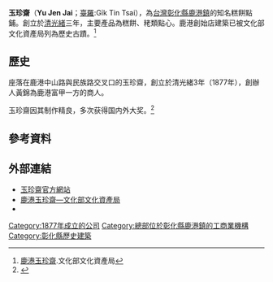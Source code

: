 {{Infobox company
|name = 玉珍齋 <br />Yu Jen Jai
|name_en = 
|logo = [[File:玉珍齋.jpg|240px]]
|type = 
|market_information = 
|slogan = 糕名鳳眼玉珍齋，柿粉調成白最佳。 <br />入口津津涼且嫩，衹應博會賞金牌。
|foundation = 1877年（清光緒三年）
|location = {{ROC-TWN}} <br />[[彰化縣|彰化縣]][[鹿港鎮|鹿港鎮]]民族路168號
|area_served = 
|key_people = 黃錦<br />黃一彬
|industry = 點心餐飲服務業
|revenue = 
|operating_income = 
|net_income = 
|assets = 
|equity = 
|num_employees = 
|market_value = 
|products = 糕餅、點心、台灣伴手禮
|homepage = [https://www.1877.com.tw www.1877.com.tw]
|footnotes = 
}}

'''玉珍齋'''（'''Yu Jen Jai'''；[[臺羅|臺羅]]:Gi̍k Tin Tsai），為[[台灣|台灣]][[彰化縣|彰化縣]][[鹿港鎮|鹿港鎮]]的知名糕餅點鋪。創立於[[清|清]][[光緒|光緒]]三年，主要產品為糕餅、粩類點心。鹿港創始店建築已被文化部文化資產局列為歷史古蹟。<ref name=abc1>[https://nchdb.boch.gov.tw/assets/advanceSearch/historicalBuilding/20060801000002 鹿港玉珍齋].文化部文化資產局</ref>

== 歷史 ==
座落在鹿港中山路與民族路交叉口的玉珍齋，創立於清光緒3年（1877年），創辦人黃錦為鹿港富甲一方的商人。

玉珍齋因其制作精良，多次获得国内外大奖。<ref name=abc2>{{Cite web |url=https://www.1877.com.tw/aboutus.htm |title=關於玉珍齋-鹿港糕餅百年老店 |work=玉珍齋官方網站 |access-date= |archive-date=2021-04-21 |archive-url=https://web.archive.org/web/20210421172219/https://www.1877.com.tw/aboutus.htm |dead-url=no }}</ref>

== 參考資料 ==
{{Reflist}}

== 外部連結 ==
*[http://www.1877.com.tw/ 玉珍齋官方網站] {{Wayback|url=http://www.1877.com.tw/ |date=20160304165420 }}
*[https://nchdb.boch.gov.tw/assets/advanceSearch/historicalBuilding/20060801000002 鹿港玉珍齋—文化部文化資產局]
*{{facebook|百年老店玉珍齋-137630252926270|百年老店-玉珍齋}}

{{彰化縣文化資產}}

[[Category:1877年成立的公司|Category:1877年成立的公司]]
[[Category:總部位於彰化縣鹿港鎮的工商業機構|Category:總部位於彰化縣鹿港鎮的工商業機構]]
[[Category:彰化縣歷史建築|Category:彰化縣歷史建築]]
